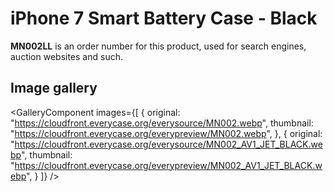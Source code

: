 
# iPhone 7 Smart Battery Case - Black

<Callout type='info' emoji='👉🏻'>**MN002LL** is an order number for this product, used for search engines, auction websites and such.</Callout>

## Image gallery

<GalleryComponent
    images={[
      {
        original: "https://cloudfront.everycase.org/everysource/MN002.webp",
        thumbnail: "https://cloudfront.everycase.org/everypreview/MN002.webp",
      },
      {
        original: "https://cloudfront.everycase.org/everysource/MN002_AV1_JET_BLACK.webp",
        thumbnail: "https://cloudfront.everycase.org/everypreview/MN002_AV1_JET_BLACK.webp",
      }
    ]}
  />
